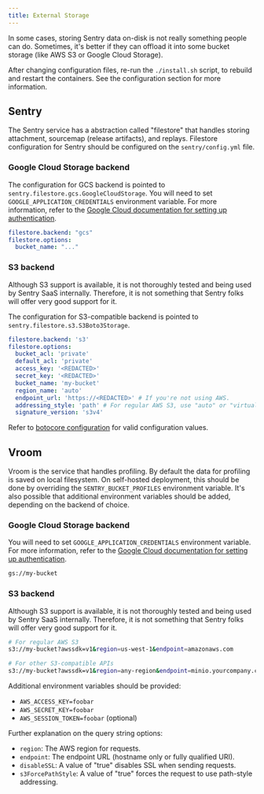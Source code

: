 ---
title: External Storage
---

In some cases, storing Sentry data on-disk is not really something people can do. Sometimes, it's better if they can offload it into some bucket storage (like AWS S3 or Google Cloud Storage).

<Alert title="Note" level="info">
    After changing configuration files, re-run the <code>./install.sh</code> script, to rebuild and restart the containers. See the <Link to="/self-hosted/#configuration">configuration section</Link> for more information.
</Alert>

## Sentry

The Sentry service has a abstraction called "filestore" that handles storing attachment, sourcemap (release artifacts), and replays. Filestore configuration for Sentry should be configured on the `sentry/config.yml` file.

### Google Cloud Storage backend

The configuration for GCS backend is pointed to `sentry.filestore.gcs.GoogleCloudStorage`. You will need to set `GOOGLE_APPLICATION_CREDENTIALS` environment variable. For more information, refer to the [Google Cloud documentation for setting up authentication](https://cloud.google.com/storage/docs/reference/libraries#setting_up_authentication).

```yaml
filestore.backend: "gcs"
filestore.options:
  bucket_name: "..."
```

### S3 backend

<Alert title="Note" level="warning">
  Although S3 support is available, it is not thoroughly tested and being used by Sentry SaaS internally. Therefore, it is not something that Sentry folks will offer very good support for it.
</Alert>

The configuration for S3-compatible backend is pointed to `sentry.filestore.s3.S3Boto3Storage`.

```yaml
filestore.backend: 's3'
filestore.options:
  bucket_acl: 'private'
  default_acl: 'private'
  access_key: '<REDACTED>'
  secret_key: '<REDACTED>'
  bucket_name: 'my-bucket'
  region_name: 'auto'
  endpoint_url: 'https://<REDACTED>' # If you're not using AWS.
  addressing_style: 'path' # For regular AWS S3, use "auto" or "virtual". For other S3-compatible API like MinIO or Ceph, use "path".
  signature_version: 's3v4'
```

Refer to [botocore configuration](https://botocore.amazonaws.com/v1/documentation/api/latest/reference/config.html) for valid configuration values.

## Vroom

Vroom is the service that handles profiling. By default the data for profiling is saved on local filesystem. On self-hosted deployment, this should be done by overriding the `SENTRY_BUCKET_PROFILES` environment variable. It's also possible that additional environment variables should be added, depending on the backend of choice.

### Google Cloud Storage backend

You will need to set `GOOGLE_APPLICATION_CREDENTIALS` environment variable. For more information, refer to the [Google Cloud documentation for setting up authentication](https://cloud.google.com/storage/docs/reference/libraries#setting_up_authentication).

```bash
gs://my-bucket
```

### S3 backend

<Alert title="Note" level="warning">
  Although S3 support is available, it is not thoroughly tested and being used by Sentry SaaS internally. Therefore, it is not something that Sentry folks will offer very good support for it.
</Alert>

```bash
# For regular AWS S3
s3://my-bucket?awssdk=v1&region=us-west-1&endpoint=amazonaws.com

# For other S3-compatible APIs
s3://my-bucket?awssdk=v1&region=any-region&endpoint=minio.yourcompany.com&s3ForcePathStyle=true&disableSSL
```

Additional environment variables should be provided:
- `AWS_ACCESS_KEY=foobar`
- `AWS_SECRET_KEY=foobar`
- `AWS_SESSION_TOKEN=foobar` (optional)

Further explanation on the query string options:
- `region`: The AWS region for requests.
- `endpoint`: The endpoint URL (hostname only or fully qualified URI).
- `disableSSL`: A value of "true" disables SSL when sending requests.
- `s3ForcePathStyle`: A value of "true" forces the request to use path-style addressing.
